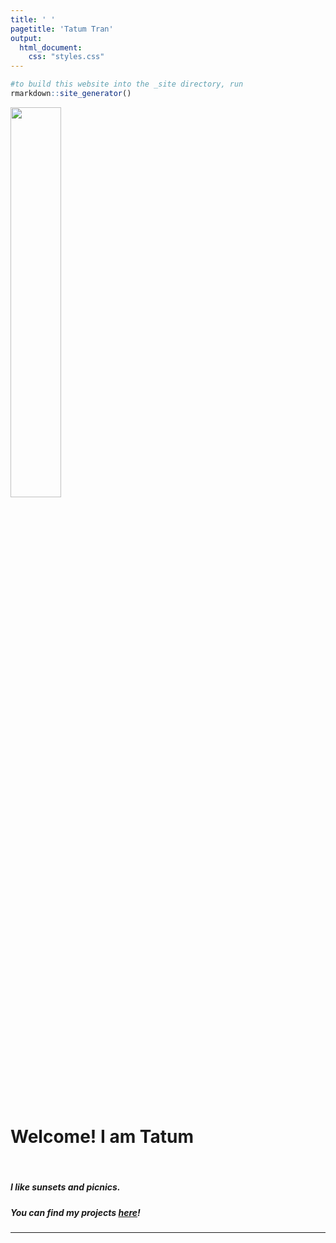 ```yaml
---
title: ' '
pagetitle: 'Tatum Tran'
output: 
  html_document: 
    css: "styles.css"
---
```


```R
#to build this website into the _site directory, run
rmarkdown::site_generator()
```
 
<img src="avatar.jpg" style=width:40% class="img-circle">

<br>

# Welcome! I am Tatum
  
</br>

##### I like sunsets and picnics.
##### You can find my projects [here](/portfolio)!

---
